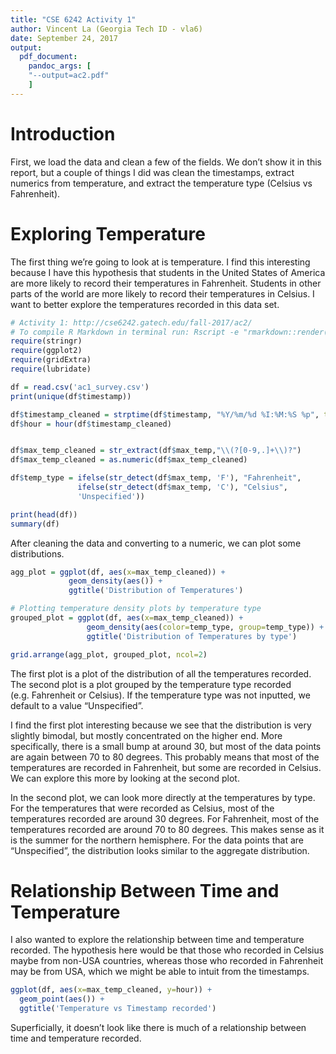 ```yaml
---
title: "CSE 6242 Activity 1"
author: Vincent La (Georgia Tech ID - vla6)
date: September 24, 2017
output:
  pdf_document:
    pandoc_args: [
    "--output=ac2.pdf"
    ]
---
```


# Introduction
First, we load the data and clean a few of the fields. We don't show it in this report, but a couple of things I did was clean the timestamps, extract numerics from temperature, and extract the temperature type (Celsius vs Fahrenheit).

# Exploring Temperature
The first thing we're going to look at is temperature. I find this interesting because I have this hypothesis that students in the United States of America are more likely to record their temperatures in Fahrenheit. Students in other parts of the world are more likely to record their temperatures in Celsius. I want to better explore the temperatures recorded in this data set.

```r
# Activity 1: http://cse6242.gatech.edu/fall-2017/ac2/
# To compile R Markdown in terminal run: Rscript -e "rmarkdown::render('ac2.Rmd', clean=TRUE)"
require(stringr)
require(ggplot2)
require(gridExtra)
require(lubridate)

df = read.csv('ac1_survey.csv')
print(unique(df$timestamp))

df$timestamp_cleaned = strptime(df$timestamp, "%Y/%m/%d %I:%M:%S %p", tz = "US/Mountain")
df$hour = hour(df$timestamp_cleaned)


df$max_temp_cleaned = str_extract(df$max_temp,"\\(?[0-9,.]+\\)?")
df$max_temp_cleaned = as.numeric(df$max_temp_cleaned)

df$temp_type = ifelse(str_detect(df$max_temp, 'F'), "Fahrenheit",
               ifelse(str_detect(df$max_temp, 'C'), "Celsius",
               'Unspecified'))

print(head(df))
summary(df)
```

After cleaning the data and converting to a numeric, we can plot some distributions.

```r
agg_plot = ggplot(df, aes(x=max_temp_cleaned)) +
             geom_density(aes()) +
             ggtitle('Distribution of Temperatures')

# Plotting temperature density plots by temperature type
grouped_plot = ggplot(df, aes(x=max_temp_cleaned)) +
                 geom_density(aes(color=temp_type, group=temp_type)) +
                 ggtitle('Distribution of Temperatures by type')

grid.arrange(agg_plot, grouped_plot, ncol=2)
```

The first plot is a plot of the distribution of all the temperatures recorded. The second plot is a plot grouped by the temperature type recorded (e.g. Fahrenheit or Celsius). If the temperature type was not inputted, we default to a value "Unspecified".

I find the first plot interesting because we see that the distribution is very slightly bimodal, but mostly concentrated on the higher end. More specifically, there is a small bump at around 30, but most of the data points are again between 70 to 80 degrees. This probably means that most of the temperatures are recorded in Fahrenheit, but some are recorded in Celsius. We can explore this more by looking at the second plot.

In the second plot, we can look more directly at the temperatures by type. For the temperatures that were recorded as Celsius, most of the temperatures recorded are around 30 degrees. For Fahrenheit, most of the temperatures recorded are around 70 to 80 degrees. This makes sense as it is the summer for the northern hemisphere. For the data points that are "Unspecified", the distribution looks similar to the aggregate distribution.

# Relationship Between Time and Temperature

I also wanted to explore the relationship between time and temperature recorded. The hypothesis here would be that those who recorded in Celsius maybe from non-USA countries, whereas those who recorded in Fahrenheit may be from USA, which we might be able to intuit from the timestamps.

```r
ggplot(df, aes(x=max_temp_cleaned, y=hour)) +
  geom_point(aes()) +
  ggtitle('Temperature vs Timestamp recorded')
```

Superficially, it doesn't look like there is much of a relationship between time and temperature recorded.
